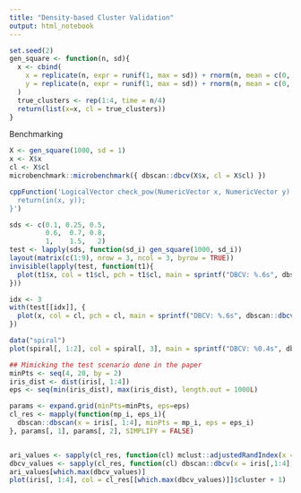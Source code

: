 ```yaml
---
title: "Density-based Cluster Validation"
output: html_notebook
---
```


```r
set.seed(2)
gen_square <- function(n, sd){
  x <- cbind(
    x = replicate(n, expr = runif(1, max = sd)) + rnorm(n, mean = c(0, 5, 5, 0), sd = sd),
    y = replicate(n, expr = runif(1, max = sd)) + rnorm(n, mean = c(0, 0, 5, 5), sd = sd)
  )
  true_clusters <- rep(1:4, time = n/4)
  return(list(x=x, cl = true_clusters))
}
```

Benchmarking 

```r
X <- gen_square(1000, sd = 1)
x <- X$x
cl <- X$cl
microbenchmark::microbenchmark({ dbscan::dbcv(X$x, cl = X$cl) })
```

```r
cppFunction('LogicalVector check_pow(NumericVector x, NumericVector y) {
  return(in(x, y));
}')
```



```r
sds <- c(0.1, 0.25, 0.5, 
         0.6,  0.7, 0.8, 
         1,    1.5,   2)
test <- lapply(sds, function(sd_i) gen_square(1000, sd_i))
layout(matrix(c(1:9), nrow = 3, ncol = 3, byrow = TRUE))
invisible(lapply(test, function(t1){
  plot(t1$x, col = t1$cl, pch = t1$cl, main = sprintf("DBCV: %.6s", dbscan::dbcv(x = t1$x, cl = t1$cl, squared = TRUE)))
}))
```

```r
idx <- 3
with(test[[idx]], {
  plot(x, col = cl, pch = cl, main = sprintf("DBCV: %.6s", dbscan::dbcv(x = x, cl = cl, squared = FALSE)))
})


```


```r
data("spiral")
plot(spiral[, 1:2], col = spiral[, 3], main = sprintf("DBCV: %0.4s", dbscan::dbcv(spiral[, 1:2], cl = spiral[, 3])))
```

```r
## Mimicking the test scenario done in the paper
minPts <- seq(4, 20, by = 2)
iris_dist <- dist(iris[, 1:4])
eps <- seq(min(iris_dist), max(iris_dist), length.out = 1000L)

params <- expand.grid(minPts=minPts, eps=eps)
cl_res <- mapply(function(mp_i, eps_i){
  dbscan::dbscan(x = iris[, 1:4], minPts = mp_i, eps = eps_i)
}, params[, 1], params[, 2], SIMPLIFY = FALSE)


ari_values <- sapply(cl_res, function(cl) mclust::adjustedRandIndex(x = cl$cluster, y = iris[,5]))
dbcv_values <- sapply(cl_res, function(cl) dbscan::dbcv(x = iris[,1:4], cl = cl$cluster, xdist = iris_dist))
ari_values[which.max(dbcv_values)]
plot(iris[, 1:4], col = cl_res[[which.max(dbcv_values)]]$cluster + 1)

```

